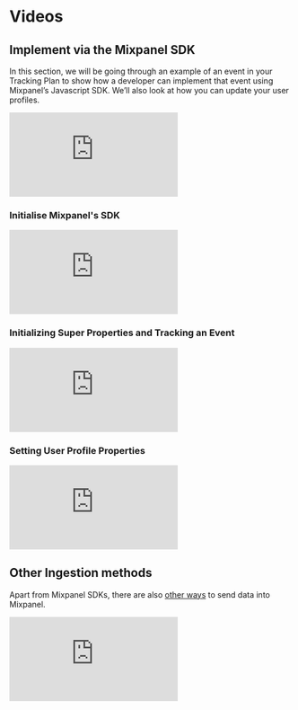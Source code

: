 # Videos

## Implement via the Mixpanel SDK

In this section, we will be going through an example of an event in your Tracking Plan to show how a developer can implement that event using Mixpanel’s Javascript SDK. We’ll also look at how you can update your user profiles.

<p style={{ position: 'relative', paddingBottom: '56.25%', height: 0, overflow: 'hidden' }}>
  <iframe src="https://www.loom.com/embed/659097217a0c41d189b67f47356d3831" frameborder="0" style={{ position: 'absolute', top: 0, left: 0, width: '100%', height: '100%' }} allowfullscreen></iframe>
</p>

### Initialise Mixpanel's SDK
<p style={{ position: 'relative', paddingBottom: '56.25%', height: 0, overflow: 'hidden' }}>
  <iframe src="https://www.loom.com/embed/e3df729308114aa4bbf14ee74f37c0f8" frameborder="0" style={{ position: 'absolute', top: 0, left: 0, width: '100%', height: '100%' }} allowfullscreen></iframe>
</p>

### Initializing Super Properties and Tracking an Event
<p style={{ position: 'relative', paddingBottom: '56.25%', height: 0, overflow: 'hidden' }}>
  <iframe src="https://www.loom.com/embed/d651d02c989542c390ba3df6739de941" frameborder="0" style={{ position: 'absolute', top: 0, left: 0, width: '100%', height: '100%' }} allowfullscreen></iframe>
</p>

### Setting User Profile Properties
<p style={{ position: 'relative', paddingBottom: '56.25%', height: 0, overflow: 'hidden' }}>
  <iframe src="https://www.loom.com/embed/c382d447568d4cca9db2da8fefba1176" frameborder="0" style={{ position: 'absolute', top: 0, left: 0, width: '100%', height: '100%' }} allowfullscreen></iframe>
</p>

## Other Ingestion methods

Apart from Mixpanel SDKs, there are also [other ways](/docs/quickstart/what-to-track#how-to-track) to send data into Mixpanel.

<p style={{ position: 'relative', paddingBottom: '56.25%', height: 0, overflow: 'hidden' }}>
  <iframe src="https://www.loom.com/embed/089c6b39964745c9b208fd81336bc0bc" frameborder="0" style={{ position: 'absolute', top: 0, left: 0, width: '100%', height: '100%' }} allowfullscreen></iframe>
</p>

